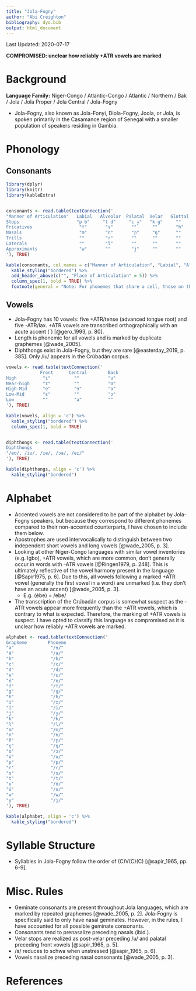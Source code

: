 ```yaml
---
title: "Jola-Fogny"
author: "Abi Creighton"
bibliography: dyo.bib
output: html_document
---
```


Last Updated: 2020-07-17

**COMPROMISED: unclear how reliably +ATR vowels are marked**

# Background

**Language Family:** Niger-Congo / Atlantic-Congo / Atlantic / Northern / Bak / Jola / Jola Proper / Jola Central / Jola-Fogny

* Jola-Fogny, also known as Jola-Fonyi, Diola-Fogny, Joola, or Jola, is spoken primarily in the Casamance region of Senegal with a smaller population of speakers residing in Gambia.

# Phonology

## Consonants

```r

library(dplyr)
library(knitr)
library(kableExtra)


consonants <- read.table(textConnection('
"Manner of Articulation"   Labial   Alveolar  Palatal  Velar   Glottal
Stops                      "p b"     "t d"     "c ɟ"   "k ɡ"     ""   
Fricatives                  "f"       "s"       ""      ""       "h"
Nasals                      "m"       "n"       "ɲ"     "ŋ"      ""       
Trills                      ""        "r"       ""      ""       ""  
Laterals                    ""        "l"       ""      ""       ""
Approximants                "w"       ""        "j"     ""       ""   
'), TRUE)

kable(consonants, col.names = c("Manner of Articulation", "Labial", "Alveolar", "Palatal", "Velar", "Glottal"), align = 'c') %>%
  kable_styling("bordered") %>%
  add_header_above(c("", "Place of Articulation" = 5)) %>%
  column_spec(1, bold = TRUE) %>%
  footnote(general = "Note: For phonemes that share a cell, those on the left are voiceless and those on the right are voiced", general_title = "")
```  

## Vowels

* Jola-Fogny has 10 vowels: five +ATR/tense (advanced tongue root) and five -ATR/lax. +ATR vowels are transcribed orthographically with an acute accent (´) [@gero_1993, p. 80].
* Length is phonemic for all vowels and is marked by duplicate graphemes [@wade_2005].
* Diphthongs exist in Jola-Fogny, but they are rare [@easterday_2019, p. 385]. Only /iu/ appears in the Crúbadán corpus.

```r

vowels <- read.table(textConnection('
             Front      Central        Back
High          "i"         ""           "u"
Near-high     "ɪ"         ""           "ʊ"
High-Mid      "e"         "ɘ"          "o"
Low-Mid       "ɛ"         ""           "ɔ"
Low           ""          "a"          ""
'), TRUE)

kable(vowels, align = 'c') %>%
  kable_styling("bordered") %>%
  column_spec(1, bold = TRUE)


diphthongs <- read.table(textConnection('
Diphthongs
"/eʊ/, /iu/, /ɪe/, /ɔa/, /eɪ/"
'), TRUE)

kable(diphthongs, align = 'c') %>%
  kable_styling("bordered")
```     

# Alphabet

* Accented vowels are not considered to be part of the alphabet by Jola-Fogny speakers, but because they correspond to different phonemes compared to their non-accented counterparts, I have chosen to include them below.
* Apostrophes are used intervocalically to distinguish between two independent short vowels and long vowels [@wade_2005, p. 3].
* Looking at other Niger-Congo languages with similar vowel inventories (e.g. Igbo), +ATR vowels, which are more common, don't generally occur in words with -ATR vowels [@Ringen1979, p. 248]. This is ultimately reflective of the vowel harmony present in the language [@Sapir1975, p. 6]. Due to this, all vowels following a marked +ATR vowel (generally the first vowel in a word) are unmarked (i.e. they don't have an acute accent) [@wade_2005, p. 3].
    - E.g. ⟨ébe⟩ = /ebe/
* The transcription of the Crúbadán corpus is somewhat suspect as the -ATR vowels appear more frequently than the +ATR vowels, which is contrary to what is expected. Therefore, the marking of +ATR vowels is suspect. I have opted to classify this language as compromised as it is unclear how reliably +ATR vowels are marked.


```r

alphabet <- read.table(textConnection('
Grapheme        Phoneme           
"a"              "/ɘ/"   
"á"              "/a/"
"b"              "/b/"
"c"              "/c/"
"d"              "/d/"
"e"              "/ɛ/"
"é"              "/e/"
"f"              "/f/"
"g"              "/ɡ/"              
"h"              "/h/"              
"i"              "/ɪ/"
"í"              "/i/"
"j"              "/ɟ/"
"k"              "/k/"
"l"              "/l/"
"m"              "/m/"              
"n"              "/n/"
"ñ"              "/ɲ/"
"ŋ"              "/ŋ/"
"o"              "/ɔ/"
"ó"              "/o/"
"p"              "/p/"              
"r"              "/r/"              
"s"              "/s/"              
"t"              "/t/"              
"u"              "/ʊ/"
"ú"              "/u/"
"w"              "/w/"   
"y"              "/j/"   
'), TRUE)

kable(alphabet, align = 'c') %>%
  kable_styling("bordered")
```

# Syllable Structure

* Syllables in Jola-Fogny follow the order of (C)V(C)(C) [@sapir_1965, pp. 6-9].

# Misc. Rules

* Geminate consonants are present throughout Jola languages, which are marked by repeated graphemes [@wade_2005, p. 2]. Jola-Fogny is specifically said to only have nasal geminates. However, in the rules, I have accounted for all possible geminate consonants.
* Consonants tend to prenasalize preceding nasals (ibid.).
* Velar stops are realized as post-velar preceding /u/ and palatal preceding front vowels [@sapir_1965, p. 5].
* /ɘ/ reduces to schwa when unstressed [@sapir_1965, p. 6].
* Vowels nasalize preceding nasal consonants [@wade_2005, p. 3].

# References
